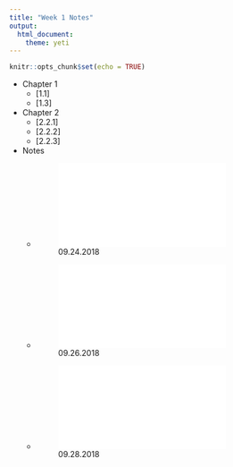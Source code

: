 ```yaml
---
title: "Week 1 Notes"
output: 
  html_document: 
    theme: yeti
---
```


```r
knitr::opts_chunk$set(echo = TRUE)
```

- Chapter 1
    - [1.1]
    - [1.3]
- Chapter 2
    - [2.2.1]
    - [2.2.2]
    - [2.2.3]
- Notes
    - ![09.24.2018](09.24.2018.pdf)
    - ![09.26.2018](09.26.2018.pdf)
    - ![09.28.2018](09.28.2018.pdf)